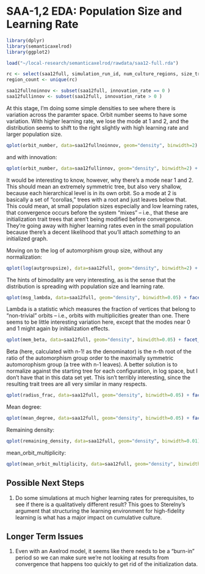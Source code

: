 # SAA-1,2 EDA:  Population Size and Learning Rate #

```r
library(dplyr)
library(semanticaxelrod)
library(ggplot2)

load("~/local-research/semanticaxelrod/rawdata/saa12-full.rda")

rc <- select(saa12full, simulation_run_id, num_culture_regions, size_trait_space, learning_rate)
region_count <- unique(rc)

saa12fullnoinnov <- subset(saa12full, innovation_rate == 0 )
saa12fullinnov <- subset(saa12full, innovation_rate > 0 )

```




At this stage, I'm doing some simple densities to see where there is variation across the paramter space.  Orbit number seems to have some variation.  With higher learning rate, we lose the mode at 1 and 2, and the distribution seems to shift to the right slightly with high learning rate and larger population size.  

```r
qplot(orbit_number, data=saa12fullnoinnov, geom="density", binwidth=2) + facet_grid(learning_rate ~ population_size)
```

and with innovation:

```r
qplot(orbit_number, data=saa12fullinnov, geom="density", binwidth=2) + facet_grid(learning_rate ~ population_size)
```


It would be interesting to know, however, why there's a mode near 1 and 2.  This should mean an extremely symmetric tree, but also very shallow, because each hierarchical level is in its own orbit.  So a mode at 2 is basically a set of "corollas," trees with a root and just leaves below that.  This could mean, at small population sizes especially and low learning rates, that convergence occurs before the system "mixes" -- i.e., that these are initialization trait trees that aren't being modified before convergence.  They're going away with higher learning rates even in the small population because there's a decent likelihood that you'll attach *something* to an initialized graph.  

Moving on to the log of automorphism group size, without any normalization:

```r
qplot(log(autgroupsize), data=saa12full, geom="density", binwidth=2) + facet_grid(learning_rate ~ population_size)
```

The hints of bimodality are very interesting, as is the sense that the distribution is spreading with population size and learning rate.

```r
qplot(msg_lambda, data=saa12full, geom="density", binwidth=0.05) + facet_grid(learning_rate ~ population_size)
```

Lambda is a statistic which measures the fraction of vertices that belong to "non-trivial" orbits -- i.e., orbits with multiplicities greater than one.  There seems to be little interesting variation here, except that the modes near 0 and 1 might again by initialization effects.  

```r
qplot(mem_beta, data=saa12full, geom="density", binwidth=0.05) + facet_grid(learning_rate ~ population_size)
```

Beta (here, calculated with n-1! as the denominator) is the n-th root of the ratio of the automorphism group order to the maximally symmetric automorophism group (a tree with n-1 leaves).  A better solution is to normalize against the starting tree for each configuration, in log space, but I don't have that in this data set yet.  This isn't terribly interesting, since the resulting trait trees are all very similar in many respects.  

```r
qplot(radius_frac, data=saa12full, geom="density", binwidth=0.05) + facet_grid(learning_rate ~ population_size)
```

Mean degree:

```r
qplot(mean_degree, data=saa12full, geom="density", binwidth=0.05) + facet_grid(learning_rate ~ population_size)
```

Remaining density:

```r
qplot(remaining_density, data=saa12full, geom="density", binwidth=0.01) + facet_grid(learning_rate ~ population_size)
```


mean_orbit_multiplicity:

```r
qplot(mean_orbit_multiplicity, data=saa12full, geom="density", binwidth=0.5) + facet_grid(learning_rate ~ population_size)
```

## Possible Next Steps ##

1.  Do some simulations at much higher learning rates for prerequisites, to see if there is a qualitatively different result?  This goes to Sterelny's argument that structuring the learning environment for high-fidelity learning is what has a major impact on cumulative culture.  


## Longer Term Issues ##

1.  Even with an Axelrod model, it seems like there needs to be a "burn-in" period so we can make sure we're not looking at results from convergence that happens too quickly to get rid of the initialization data.  